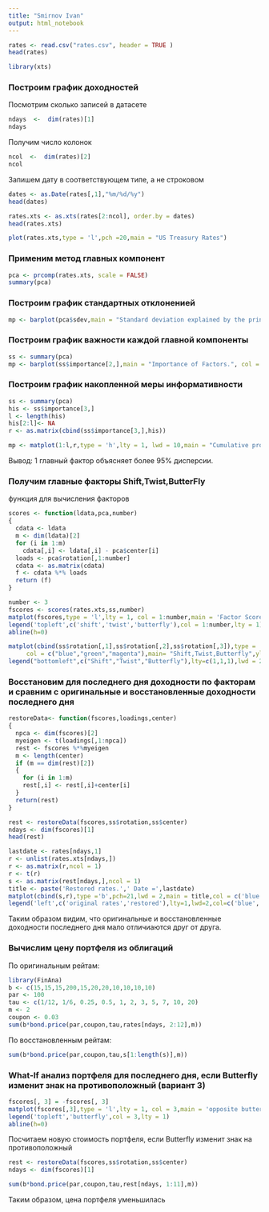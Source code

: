 ```yaml
---
title: "Smirnov Ivan"
output: html_notebook
---
```

```r
rates <- read.csv("rates.csv", header = TRUE )
head(rates)
```

```r
library(xts)
```
###  Построим график доходностей

Посмотрим сколько записей в датасете
```r
ndays  <-  dim(rates)[1]
ndays
```

Получим число колонок
```r
ncol  <-  dim(rates)[2]
ncol
```

Запишем дату в соответствующем типе, а не строковом
```r
dates <- as.Date(rates[,1],"%m/%d/%y")
head(dates)
```

```r
rates.xts <- as.xts(rates[2:ncol], order.by = dates)
head(rates.xts)
```

```r
plot(rates.xts,type = 'l',pch =20,main = "US Treasury Rates")
```

### Применим метод главных компонент

```r
pca <- prcomp(rates.xts, scale = FALSE)
summary(pca)
```

### Построим график стандартных отклоненией
```r
mp <- barplot(pca$sdev,main = "Standard deviation explained by the principal components.", col = "blue4")
```

### Построим график важности каждой главной компоненты
```r
ss <- summary(pca)
mp <- barplot(ss$importance[2,],main = "Importance of Factors.", col = "blue4")
```

### Построим график накопленной меры информативности
```r
ss <- summary(pca)
his <- ss$importance[3,]
l <- length(his)
his[2:l]<- NA
r <- as.matrix(cbind(ss$importance[3,],his))

mp <- matplot(1:l,r,type = 'h',lty = 1, lwd = 10,main = "Cumulative proportion.", col = c("blue",'red'))
```
Вывод: 1 главный фактор объясняет более 95% дисперсии.

### Получим главные факторы Shift,Twist,ButterFly

функция для вычисления факторов
```r
scores <- function(ldata,pca,number)
{
  cdata <- ldata
  m <- dim(ldata)[2]
  for (i in 1:m)
    cdata[,i] <- ldata[,i] - pca$center[i]
  loads <- pca$rotation[,1:number]
  cdata <- as.matrix(cdata)
  f <- cdata %*% loads
  return (f)
}
```

```r
number <- 3
fscores <- scores(rates.xts,ss,number)
matplot(fscores,type = 'l',lty = 1, col = 1:number,main = 'Factor Scores')
legend('topleft',c('shift','twist','butterfly'),col = 1:number,lty = 1)
abline(h=0)
```

```r
matplot(cbind(ss$rotation[,1],ss$rotation[,2],ss$rotation[,3]),type = 'b',pch=21,lwd = 2,
     col = c("blue","green","magenta"),main= "Shift,Twist,Butterfly",ylab = "loadings",xlab="maturity",lty=1 )
legend("bottomleft",c("Shift","Twist","Butterfly"),lty=c(1,1,1),lwd = 2,col = c("blue","green","magenta"))
```

### Восстановим для последнего дня доходности по факторам и сравним с оригинальные и восстановленные доходности последнего дня

```r
restoreData<- function(fscores,loadings,center)
{
  npca <- dim(fscores)[2]
  myeigen <- t(loadings[,1:npca])
  rest <- fscores %*%myeigen
  m <- length(center)
  if (m == dim(rest)[2])
  {
    for (i in 1:m)
    rest[,i] <- rest[,i]+center[i]
  }
  return(rest)
}
```


```r
rest <- restoreData(fscores,ss$rotation,ss$center)
ndays <- dim(fscores)[1]
head(rest)
```

```r
lastdate <- rates[ndays,1]
r <- unlist(rates.xts[ndays,])
r <- as.matrix(r,ncol = 1)
r <- t(r)
s <- as.matrix(rest[ndays,],ncol = 1)
title <- paste('Restored rates.',' Date =',lastdate)
matplot(cbind(s,r),type ='b',pch=21,lwd = 2,main = title,col = c('blue','green'),lty = 1)
legend('left',c('original rates','restored'),lty=1,lwd=2,col=c('blue','green'))
```
Таким образом видим, что оригинальные и восстановленные доходности последнего дня мало отличиаются друг от друга.

### Вычислим цену портфеля из облигаций

По оригинальным рейтам:
```r
library(FinAna)
b <- c(15,15,15,200,15,20,20,10,10,10,10)
par <- 100
tau <- c(1/12, 1/6, 0.25, 0.5, 1, 2, 3, 5, 7, 10, 20)
m <- 2
coupon <- 0.03
sum(b*bond.price(par,coupon,tau,rates[ndays, 2:12],m))
```

По восстановленным рейтам:
```r
sum(b*bond.price(par,coupon,tau,s[1:length(s)],m))
```

### What-If анализ портфеля для последнего дня, если Butterfly изменит знак на противоположный (вариант 3)
```r
fscores[, 3] = -fscores[, 3]
matplot(fscores[,3],type = 'l',lty = 1, col = 3,main = 'opposite butterfly')
legend('topleft','butterfly',col = 3,lty = 1)
abline(h=0)
```
Посчитаем новую стоимость портфеля, если Butterfly изменит знак на противоположный
```r
rest <- restoreData(fscores,ss$rotation,ss$center)
ndays <- dim(fscores)[1]

sum(b*bond.price(par,coupon,tau,rest[ndays, 1:11],m))
```
Таким образом, цена портфеля уменьшилась




